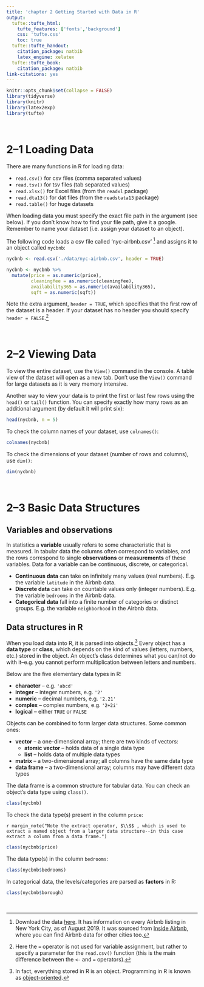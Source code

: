 ```yaml
---
title: 'chapter 2 Getting Started with Data in R'
output:
  tufte::tufte_html:
    tufte_features: ['fonts','background']
    css: 'tufte.css'
    toc: true
  tufte::tufte_handout:
    citation_package: natbib
    latex_engine: xelatex
  tufte::tufte_book:
    citation_package: natbib
link-citations: yes
---
```


```r
knitr::opts_chunk$set(collapse = FALSE)
library(tidyverse)
library(knitr)
library(latex2exp)
library(tufte)
```

\newcommand{\E}{\text{E}}
\newcommand{\Var}{\text{Var}}
\newcommand{\SD}{\text{SD}}
\newcommand{\SE}{\text{SE}}
\newcommand{\Cov}{\text{Cov}}
\newcommand{\Cor}{\text{Cor}}
\renewcommand{\P}{\text{P}}
\newcommand{\pd}[2]{\frac{\partial #1}{\partial #2}}
\newcommand{\sumin}{\sum_i^n}
\newcommand{\Bias}{\text{Bias}}

\ 

# 2--1 Loading Data

There are many functions in R for loading data: 

* `read.csv()` for csv files (comma separated values) 
* `read.tsv()` for tsv files (tab separated values) 
* `read.xlsx()` for Excel files (from the `readxl` package)
* `read.dta13()` for dat files (from the `readstata13` package)
* `read.table()` for huge datasets

When loading data you must specify the exact file path in the argument (see below). If you don't know how to find your file path, give it a google. Remember to name your dataset (i.e. assign your dataset to an object). 

The following code loads a csv file called 'nyc-airbnb.csv' ^[Download the data <a href="./data/nyc-airbnb.csv" download>here</a>. It has information on every Airbnb listing in New York City, as of August 2019. It was sourced from <a href="http://insideairbnb.com/about.html">Inside Airbnb</a>, where you can find Airbnb data for other cities too.] and assigns it to an object called `nycbnb`:

```r
nycbnb <- read.csv('./data/nyc-airbnb.csv', header = TRUE)
```

```r
nycbnb <- nycbnb %>%
  mutate(price = as.numeric(price), 
         cleaningfee = as.numeric(cleaningfee), 
         availability365 = as.numeric(availability365), 
         sqft = as.numeric(sqft))
```

Note the extra argument, `header = TRUE`, which specifies that the first row of the dataset is a header. If your dataset has no header you should specify `header = FALSE`.^[Here the `=` operator is not used for variable assignment, but rather to specify a parameter for the `read.csv()` function (this is the main difference between the `<-` and `=` operators).]  



\ 

# 2--2 Viewing Data 

To view the entire dataset, use the `View()` command in the console. A table view of the dataset will open as a new tab. Don't use the `View()` command for large datasets as it is very memory intensive.  

Another way to view your data is to print the first or last few rows using the `head()` or `tail()` function. You can specify exactly how many rows as an additional argument (by default it will print six):  

```r
head(nycbnb, n = 5)
```

To check the column names of your dataset, use `colnames()`:

```r
colnames(nycbnb)
```

To check the dimensions of your dataset (number of rows and columns), use `dim()`:

```r
dim(nycbnb)
```



\ 

# 2--3 Basic Data Structures

## Variables and observations

In statistics a **variable** usually refers to some characteristic that is measured. In tabular data the columns often correspond to variables, and the rows correspond to single **observations** or **measurements** of these variables. Data for a variable can be continuous, discrete, or categorical. 

- **Continuous data** can take on infinitely many values (real numbers). E.g. the variable `latitude` in the Airbnb data. 
- **Discrete data** can take on countable values only (integer numbers). E.g. the variable `bedrooms` in the Airbnb data. 
- **Categorical data** fall into a finite number of categories or distinct groups. E.g. the variable `neighborhood` in the Airbnb data.

## Data structures in R

When you load data into R, it is parsed into objects.^[In fact, everything stored in R is an object. Programming in R is known as <a href="https://cs.lmu.edu/~ray/notes/paradigms/">object-oriented</a>.] Every object has a **data type** or **class**, which depends on the kind of values (letters, numbers, etc.) stored in the object. An object's class determines what you can/not do with it--e.g. you cannot perform multiplication between letters and numbers.

Below are the five elementary data types in R: 

* __character__ -- e.g. `'abcd'`
* __integer__ -- integer numbers, e.g. `'2'`
* __numeric__ -- decimal numbers, e.g. `'2.21'` 
* __complex__ -- complex numbers, e.g. `'2+2i'`
* __logical__ -- either `TRUE` or `FALSE`  

Objects can be combined to form larger data structures. Some common ones:  

* __vector__ -- a one-dimensional array; there are two kinds of vectors:
    + __atomic vector__ -- holds data of a single data type
    + __list__ -- holds data of multiple data types
* __matrix__ -- a two-dimensional array; all columns have the same data type
* __data frame__ -- a two-dimensional array; columns may have different data types  

The data frame is a common structure for tabular data. You can check an object's data type using `class()`. 

```r
class(nycbnb)
```

To check the data type(s) present in the column `price`:

`r margin_note("Note the extract operator, $\\$$ , which is used to extract a named object from a larger data structure--in this case extract a column from a data frame.")`

```r
class(nycbnb$price)
```

The data type(s) in the column `bedrooms`:

```r
class(nycbnb$bedrooms)
```

In categorical data, the levels/categories are parsed as **factors** in R:

```r
class(nycbnb$borough)
```

\ 

